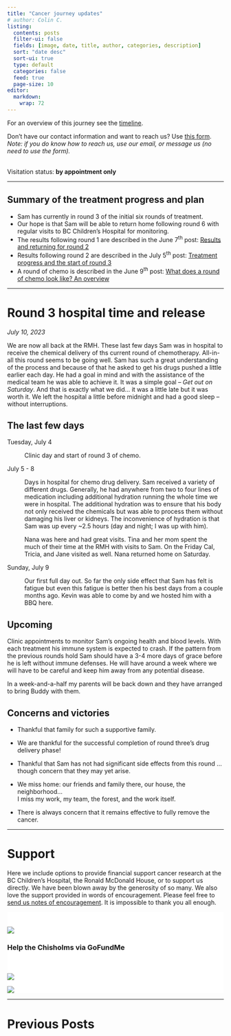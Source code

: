 ```yaml
---
title: "Cancer journey updates"
# author: Colin C.
listing:
  contents: posts
  filter-ui: false
  fields: [image, date, title, author, categories, description]
  sort: "date desc"
  sort-ui: true
  type: default
  categories: false
  feed: true
  page-size: 10
editor: 
  markdown: 
    wrap: 72
---
```


For an overview of this journey see the [timeline](./timeline.html).

Don't have our contact information and want to reach us? Use [this
form](/contact.html). <br />*Note: if you do know how to reach us, use
our email, or message us (no need to use the form).*

<br/> Visitation status: **by appointment only**

------------------------------------------------------------------------

::: box-cc-important
## Summary of the treatment progress and plan 

-   Sam has currently in round 3 of the initial six rounds of treatment. 
-   Our hope is that Sam will be able to return home following round 6 with regular visits to BC Children's Hospital for monitoring.
-   The results following round 1 are described in the June 7^th^ post: [Results and returning for round 2](posts/2023-06-07_results-and-round2.html)
-   Results following round 2 are described in the July 5^th^ post: [Treatment progress and the start of round 3](posts/2307/2023-07-05_round3-and-results.qmd)
-   A round of chemo is described in the June 9^th^ post: [What does a round of chemo look like? An overview](posts/2023-06-08_chemo-overview.html)
:::

------------------------------------------------------------------------

# Round 3 hospital time and release

_July 10, 2023_

We are now all back at the RMH. These last few days Sam was in hospital
to receive the chemical delivery of ths current round of chemotherapy.
All-in-all this round seems to be going well. Sam has such a great
understanding of the process and because of that he asked to get his
drugs pushed a little earlier each day. He had a goal in mind and with
the assistance of the medical team he was able to achieve it. It was a
simple goal -- *Get out on Saturday*. And that is exactly what we did...
it was a little late but it was worth it. We left the hospital a little
before midnight and had a good sleep -- without interruptions.

## The last few days

Tuesday, July 4

:   Clinic day and start of round 3 of chemo.

July 5 - 8

:   Days in hospital for chemo drug delivery. Sam received a variety of
    different drugs. Generally, he had anywhere from two to four lines
    of medication including additional hydration running the whole time
    we were in hospital. The additional hydration was to ensure that his
    body not only received the chemicals but was able to process them
    without damaging his liver or kidneys. The inconvenience of
    hydration is that Sam was up every \~2.5 hours (day and night; I was
    up with him).

:   Nana was here and had great visits. Tina and her mom spent the much
    of their time at the RMH with visits to Sam. On the Friday Cal,
    Tricia, and Jane visited as well. Nana returned home on Saturday.

Sunday, July 9

:   Our first full day out. So far the only side effect that Sam has
    felt is fatigue but even this fatigue is better then his best days
    from a couple months ago. Kevin was able to come by and we hosted
    him with a BBQ here.

## Upcoming

Clinic appointments to monitor Sam's ongoing health and blood levels.
With each treatment his immune system is expected to crash. If the
pattern from the previous rounds hold Sam should have a 3-4 more days of
grace before he is left without immune defenses. He will have around a
week where we will have to be careful and keep him away from any
potential disease.

In a week-and-a-half my parents will be back down and they have arranged
to bring Buddy with them.

## Concerns and victories

-   Thankful that family for such a supportive family.

-   We are thankful for the successful completion of round three's drug
    delivery phase!

-   Thankful that Sam has not had significant side effects from this
    round ... though concern that they may yet arise.

-   We miss home: our friends and family there, our house, the
    neighborhood... \
    I miss my work, my team, the forest, and the work itself.

-   There is always concern that it remains effective to fully remove
    the cancer.

------------------------------------------------------------------------

# Support

Here we include options to provide financial support cancer research at
the BC Children's Hospital, the Ronald McDonald House, or to support us
directly. We have been blown away by the generosity of so many. We also
love the support provided in words of encouragement. Please feel free to
[send us notes of encouragement](contact.html). It is impossible to
thank you all enough.

::: {.support-container style="background-color: #fff"}
::: {.support layout-ncol="2" style="background-color: #fff; padding-top:1.4em; padding-right:2em"}
[![](/img/bc-childrens_logo.png)](http://www.bcchildrens.ca/donate) 

<div>### Help the Chisholms via GoFundMe
<div class="gfm-embed" data-url="https://www.gofundme.com/f/help-the-chisholm-family-while-sam-battles-cancer/widget/small"></div><script defer src="https://www.gofundme.com/static/js/embed.js"></script>
</div>
:::


::: {.support layout-ncol="2" style="background-color: #fff; padding-top:1.4em; padding-right:2em"}
[![](https://samsstory.s3.ca-central-1.amazonaws.com/rmdhbc.png)](https://rmhbc.ca)

[![](https://www.friendsofchildren.ca/application/themes/foc/images/logo.png)](https://www.friendsofchildren.ca)
:::
:::

------------------------------------------------------------------------

# Previous Posts
